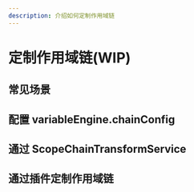 ```yaml
---
description: 介绍如何定制作用域链
---
```


# 定制作用域链(WIP)

## 常见场景


## 配置 variableEngine.chainConfig

## 通过 ScopeChainTransformService



## 通过插件定制作用域链
